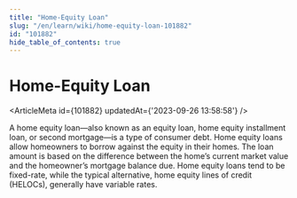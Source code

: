 ```yaml
---
title: "Home-Equity Loan"
slug: "/en/learn/wiki/home-equity-loan-101882"
id: "101882"
hide_table_of_contents: true
---
```



# Home-Equity Loan

<ArticleMeta id={101882} updatedAt={'2023-09-26 13:58:58'} />
<div className='border-solid border-b border-t-0 my-4 border-[var(--ifm-color-gray-300)]' />

A home equity loan—also known as an equity loan, home equity installment loan, or second mortgage—is a type of consumer debt. Home equity loans allow homeowners to borrow against the equity in their homes. The loan amount is based on the difference between the home’s current market value and the homeowner’s mortgage balance due. Home equity loans tend to be fixed-rate, while the typical alternative, home equity lines of credit (HELOCs), generally have variable rates.
